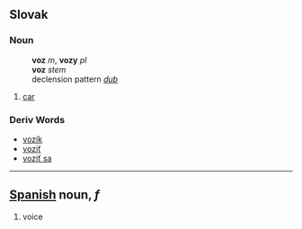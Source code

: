 == Slovak ==
=== Noun ===
:'''voz''' ''m'', '''vozy''' ''pl''
:'''voz''' ''stem''
:declension pattern ''[[Slovak declension pattern dub|dub]]''
# [[car]]
=== Deriv Words ===
* [[vozík]]
* [[voziť]]
* [[voziť sa]]
----

== [[Spanish]] noun, ''f'' ==
# voice